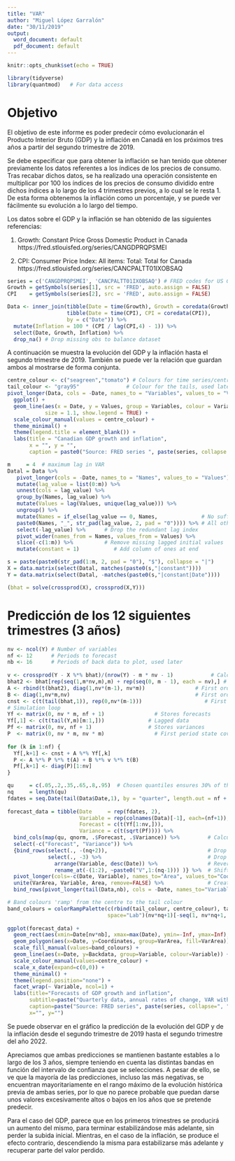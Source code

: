 ```yaml
---
title: "VAR"
author: "Miguel López Garralón"
date: "30/11/2019"
output:
  word_document: default
  pdf_document: default
---
```


```r
knitr::opts_chunk$set(echo = TRUE)
```

```r
library(tidyverse)
library(quantmod)   # For data access
```

# Objetivo

El objetivo de este informe es poder predecir cómo evolucionarán el Producto Interior Bruto (GDP) y la inflación en Canadá en los próximos tres años a partir del segundo trimestre de 2019.

Se debe especificar que para obtener la inflación se han tenido que obtener previamente los datos referentes a los índices de los precios de consumo. Tras recabar dichos datos, se ha realizado una operación consistente en multiplicar por 100 los índices de los precios de consumo dividido entre dichos índices a lo largo de los 4 trimestres previos, a lo cual se le resta 1. De esta forma obtenemos la inflación como un porcentaje, y se puede ver fácilmente su evolución a lo largo del tiempo.

Los datos sobre el GDP y la inflación se han obtenido de las siguientes referencias:

1. Growth: Constant Price Gross Domestic Product in Canada https://fred.stlouisfed.org/series/CANGDPRQPSMEI

2. CPI: Consumer Price Index: All items: Total: Total for Canada https://fred.stlouisfed.org/series/CANCPALTT01IXOBSAQ


```r
series = c('CANGDPRQPSMEI', 'CANCPALTT01IXOBSAQ') # FRED codes for US GDP growth and CPI
Growth = getSymbols(series[1], src = 'FRED', auto.assign = FALSE)
CPI    = getSymbols(series[2], src = 'FRED', auto.assign = FALSE)

```


```r
Data <- inner_join(tibble(Date = time(Growth), Growth = coredata(Growth)), 
                   tibble(Date = time(CPI), CPI = coredata(CPI)), 
                   by = c("Date")) %>% 
  mutate(Inflation = 100 * (CPI / lag(CPI,4) - 1)) %>%
  select(Date, Growth, Inflation) %>% 
  drop_na() # Drop missing obs to balance dataset
```

A continuación se muestra la evolución del GDP y la inflación hasta el segundo trimestre de 2019. También se puede ver la relación que guardan ambos al mostrarse de forma conjunta.

```r
centre_colour <- c("seagreen","tomato") # Colours for time series/centre of fancharts
tail_colour <- "gray95"               # Colour for the tails, used later but defined here 
pivot_longer(Data, cols = -Date, names_to = "Variables", values_to = "Values") %>% 
  ggplot() + 
  geom_line(aes(x = Date, y = Values, group = Variables, colour = Variables),
            size = 1.1, show.legend = TRUE) +
  scale_colour_manual(values = centre_colour) +
  theme_minimal() + 
  theme(legend.title = element_blank()) +
  labs(title = "Canadian GDP growth and inflation",
       x = "", y = "",
       caption = paste0("Source: FRED series ", paste(series, collapse = ", ")))
```


```r
m     = 4  # maximum lag in VAR
Datal = Data %>%
   pivot_longer(cols = -Date, names_to = "Names", values_to = "Values") %>%
   mutate(lag_value = list(0:m)) %>%
   unnest(cols = lag_value) %>%
   group_by(Names, lag_value) %>%
   mutate(Values = lag(Values, unique(lag_value))) %>%
   ungroup() %>%
   mutate(Names = if_else(lag_value == 0, Names,              # No suffix at lag 0
   paste0(Names, "_", str_pad(lag_value, 2, pad = "0")))) %>% # All other lags 
   select(-lag_value) %>%      # Drop the redundant lag index
   pivot_wider(names_from = Names, values_from = Values) %>%
   slice(-c(1:m)) %>%          # Remove missing lagged initial values
   mutate(constant = 1)           # Add column of ones at end
```


```r
s = paste(paste0(str_pad(1:m, 2, pad = "0"), "$"), collapse = "|")
X = data.matrix(select(Datal, matches(paste0(s,"|constant"))))
Y = data.matrix(select(Datal, -matches(paste0(s,"|constant|Date"))))

```


```r
(bhat = solve(crossprod(X), crossprod(X,Y)))

```

# Predicción de los 12 siguientes trimestres (3 años)



```r
nv <- ncol(Y) # Number of variables
nf <- 12      # Periods to forecast
nb <- 16      # Periods of back data to plot, used later
 
v <- crossprod(Y - X %*% bhat)/(nrow(Y) - m * nv - 1)            # Calculate error variance
bhat2 <- bhat[rep(seq(1,m*nv,m),m) + rep(seq(0, m - 1), each = nv),] # Reorder for simulation
A <- rbind(t(bhat2), diag(1,nv*(m-1), nv*m))                # First order form - A 
B <- diag(1,nv*m,nv)                                        # First order form - B
cnst <- c(t(tail(bhat,1)), rep(0,nv*(m-1)))                    # First order constants
# Simulation loop
Yf <- matrix(0, nv * m, nf + 1)                # Stores forecasts
Yf[,1] <- c(t(tail(Y,m)[m:1,]))              # Lagged data
Pf <- matrix(0, nv, nf + 1)                  # Stores variances
P  <- matrix(0, nv * m, nv * m)                # First period state covariance
 
for (k in 1:nf) { 
  Yf[,k+1] <- cnst + A %*% Yf[,k]
  P <- A %*% P %*% t(A) + B %*% v %*% t(B)
  Pf[,k+1] <- diag(P)[1:nv]
}
```


```r
qu     = c(.05,.2,.35,.65,.8,.95)  # Chosen quantiles ensures 30% of the distribution each colour
nq     = length(qu)
fdates = seq.Date(tail(Data$Date,1), by = "quarter", length.out = nf + 1) # Forecast dates
 
forecast_data = tibble(Date     = rep(fdates, 2), 
                       Variable = rep(colnames(Data)[-1], each=(nf+1)), 
                       Forecast = c(t(Yf[1:nv,])),
                       Variance = c(t(sqrt(Pf)))) %>% 
  bind_cols(map(qu, qnorm, .$Forecast, .$Variance)) %>%         # Calculate quantiles
  select(-c("Forecast", "Variance")) %>% 
  {bind_rows(select(., -(nq+2)),                                # Drop last quantile 
             select(., -3) %>%                                  # Drop first quantile
               arrange(Variable, desc(Date)) %>%                # Reverse order
               rename_at(-(1:2), ~paste0("V",1:(nq-1))) )} %>%  # Shift names of reversed ones 
  pivot_longer(cols=-c(Date, Variable), names_to="Area", values_to="Coordinates") %>% 
  unite(VarArea, Variable, Area, remove=FALSE) %>%              # Create variable to index polygons
  bind_rows(pivot_longer(tail(Data,nb), cols = -Date, names_to="Variable", values_to="Backdata"), .)

```


```r
# Band colours 'ramp' from the centre to the tail colour 
band_colours = colorRampPalette(c(rbind(tail_colour, centre_colour), tail_colour), 
                                space="Lab")(nv*nq+1)[-seq(1, nv*nq+1, nq)]
 
ggplot(forecast_data) + 
  geom_rect(aes(xmin=Date[nv*nb], xmax=max(Date), ymin=-Inf, ymax=Inf), fill=tail_colour, alpha=.2) +  
  geom_polygon(aes(x=Date, y=Coordinates, group=VarArea, fill=VarArea)) +
  scale_fill_manual(values=band_colours) +
  geom_line(aes(x=Date, y=Backdata, group=Variable, colour=Variable)) +
  scale_colour_manual(values=centre_colour) +
  scale_x_date(expand=c(0,0)) +
  theme_minimal() +
  theme(legend.position="none") +
  facet_wrap(~ Variable, ncol=1) +
  labs(title="Forecasts of GDP growth and inflation", 
       subtitle=paste("Quarterly data, annual rates of change, VAR with", m, "lags"), 
       caption=paste("Source: FRED series", paste(series, collapse=", ")),
       x="", y="")
```


Se puede observar en el gráfico la predicción de la evolución del GDP y de la inflación desde el segundo trimestre de 2019 hasta el segundo trimestre del año 2022.

Apreciamos que ambas predicciones se mantienen bastante estables a lo largo de los 3 años, siempre teniendo en cuenta las distintas bandas en función del intervalo de confianza que se selecciones. A pesar de ello, se ve que la mayoría de las predicciones, incluso las más negativas, se encuentran mayoritariamente en el rango máximo de la evolución histórica previa de ambas series, por lo que no parece probable que puedan darse unos valores excesivamente altos o bajos en los años que se pretende predecir.

Para el caso del GDP, parece que en los primeros trimestres se producirá un aumento del mismo, para terminar estabilizándose más adelante, sin perder la subida inicial. Mientras, en el caso de la inflación, se produce el efecto contrario, descendiendo la misma para estabilizarse más adelante y recuperar parte del valor perdido.







